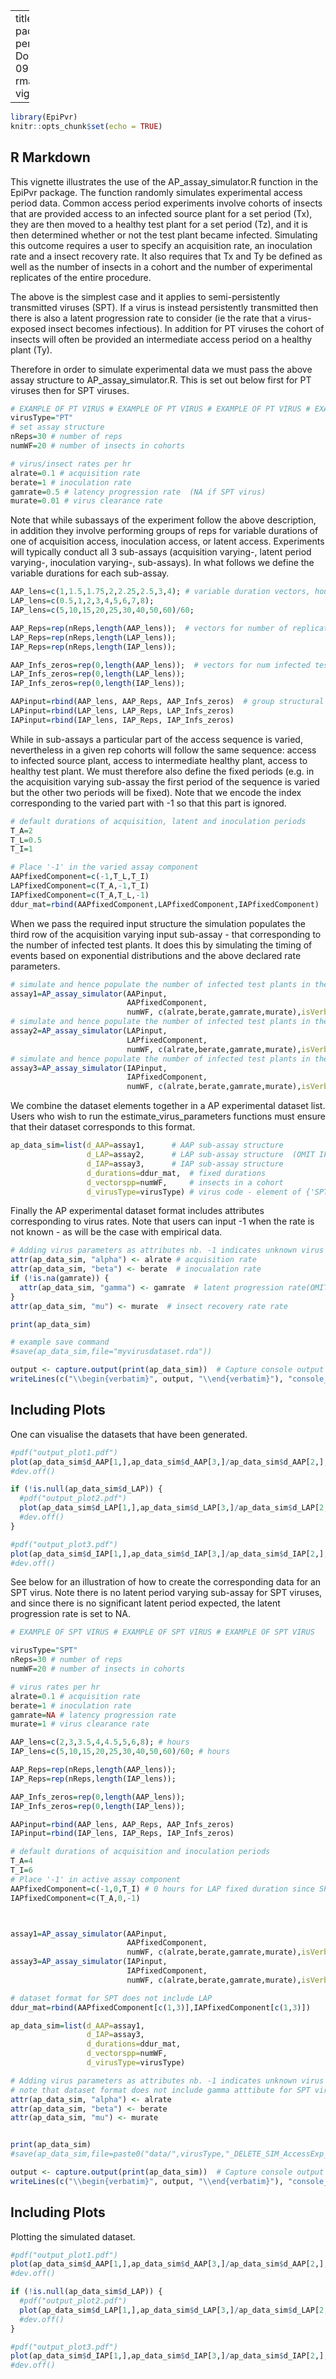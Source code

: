 
---
title: "Using the EpiPvr package to create access period data"
author: "R. Donnelly"
date: "2025-09-14"
output: rmarkdown::html_vignette
vignette: >
  %\VignetteIndexEntry{Using the EpiPvr package to create access period data}
  %\VignetteEngine{knitr::rmarkdown}
  %\VignetteEncoding{UTF-8}
  
---

```{r setup, include=FALSE}
library(EpiPvr)
knitr::opts_chunk$set(echo = TRUE)
```

## R Markdown

This vignette illustrates the use of the AP_assay_simulator.R function in the EpiPvr package. The function randomly simulates experimental access period data. Common access period experiments involve cohorts of insects that are provided access to an infected source plant for a set period (Tx), they are then moved to a healthy test plant for a set period (Tz), and it is then determined whether or not the test plant became infected. Simulating this outcome requires a user to specify an acquisition rate, an inoculation rate and a insect recovery rate. It also requires that Tx and Ty be defined as well as the number of insects in a cohort and the number of experimental replicates of the entire procedure. 

The above is the simplest case and it applies to semi-persistently transmitted viruses (SPT). If a virus is instead persistently transmitted then there is also a latent progression rate to consider (ie the rate that a virus-exposed insect becomes infectious). In addition for PT viruses the cohort of insects will often be provided an intermediate access period on a healthy plant (Ty).

Therefore in order to simulate experimental data we must pass the above assay structure to AP_assay_simulator.R. This is set out below first for PT viruses then for SPT viruses. 

```{r sec1}
# EXAMPLE OF PT VIRUS # EXAMPLE OF PT VIRUS # EXAMPLE OF PT VIRUS # EXAMPLE OF PT VIRUS 
virusType="PT"
# set assay structure
nReps=30 # number of reps
numWF=20 # number of insects in cohorts
```



```{r sec2}

# virus/insect rates per hr
alrate=0.1 # acquisition rate
berate=1 # inoculation rate
gamrate=0.5 # latency progression rate  (NA if SPT virus)
murate=0.01 # virus clearance rate

```



Note that while subassays of the experiment follow the above description, in addition they involve performing groups of reps for variable durations of one of acquisition access, inoculation access, or latent access. Experiments will typically conduct all 3 sub-assays (acquisition varying-, latent period varying-, inoculation varying-, sub-assays). In what follows we define the variable durations for each sub-assay. 

```{r sec3}
AAP_lens=c(1,1.5,1.75,2,2.25,2.5,3,4); # variable duration vectors, hours AAP sub-assay
LAP_lens=c(0.5,1,2,3,4,5,6,7,8);                                        # LAP sub-assay
IAP_lens=c(5,10,15,20,25,30,40,50,60)/60;                               # IAP sub-assay

AAP_Reps=rep(nReps,length(AAP_lens));  # vectors for number of replicates
LAP_Reps=rep(nReps,length(LAP_lens));
IAP_Reps=rep(nReps,length(IAP_lens));

AAP_Infs_zeros=rep(0,length(AAP_lens));  # vectors for num infected test plants-initially 0
LAP_Infs_zeros=rep(0,length(LAP_lens));
IAP_Infs_zeros=rep(0,length(IAP_lens));

AAPinput=rbind(AAP_lens, AAP_Reps, AAP_Infs_zeros)  # group structural vectors for input
LAPinput=rbind(LAP_lens, LAP_Reps, LAP_Infs_zeros)
IAPinput=rbind(IAP_lens, IAP_Reps, IAP_Infs_zeros)


```

While in sub-assays a particular part of the access sequence is varied, nevertheless in a given rep cohorts will follow the same sequence: access to infected source plant, access to intermediate healthy plant, access to healthy test plant. We must therefore also define the fixed periods (e.g. in the acquisition varying sub-assay the first period of the sequence is varied but the other two periods will be fixed). Note that we encode the index corresponding to the varied part with -1 so that this part is ignored.

```{r sec4}

# default durations of acquisition, latent and inoculation periods
T_A=2
T_L=0.5
T_I=1

# Place '-1' in the varied assay component
AAPfixedComponent=c(-1,T_L,T_I)
LAPfixedComponent=c(T_A,-1,T_I)
IAPfixedComponent=c(T_A,T_L,-1)
ddur_mat=rbind(AAPfixedComponent,LAPfixedComponent,IAPfixedComponent)


```

When we pass the required input structure the simulation populates the third row of the acquisition varying input sub-assay - that corresponding to the number of infected test plants. It does this by simulating the timing of events based on exponential distributions and the above declared rate parameters.


```{r sec5}
# simulate and hence populate the number of infected test plants in the AAP subassay
assay1=AP_assay_simulator(AAPinput,
                          AAPfixedComponent,
                          numWF, c(alrate,berate,gamrate,murate),isVerbose=0,'PT')  
# simulate and hence populate the number of infected test plants in the LAP subassay
assay2=AP_assay_simulator(LAPinput,
                          LAPfixedComponent,
                          numWF, c(alrate,berate,gamrate,murate),isVerbose=0,'PT') 
# simulate and hence populate the number of infected test plants in the IAP subassay
assay3=AP_assay_simulator(IAPinput,
                          IAPfixedComponent,
                          numWF, c(alrate,berate,gamrate,murate),isVerbose=0,'PT') 


```


We combine the dataset elements together in a AP experimental dataset list. Users who wish to run the estimate_virus_parameters functions must ensure that their dataset corresponds to this format.

```{r sec6}
ap_data_sim=list(d_AAP=assay1,      # AAP sub-assay structure 
                 d_LAP=assay2,      # LAP sub-assay structure  (OMIT IF SPT VIRUS) 
                 d_IAP=assay3,      # IAP sub-assay structure 
                 d_durations=ddur_mat,  # fixed durations
                 d_vectorspp=numWF,     # insects in a cohort
                 d_virusType=virusType) # virus code - element of {'SPT','PT'}


```


Finally the AP experimental dataset format includes attributes corresponding to virus rates. Note that users can input -1 when the rate is not known - as will be the case with empirical data.

```{r sec7}
# Adding virus parameters as attributes nb. -1 indicates unknown virus parameters
attr(ap_data_sim, "alpha") <- alrate # acquisition rate
attr(ap_data_sim, "beta") <- berate  # inocualation rate
if (!is.na(gamrate)) {
  attr(ap_data_sim, "gamma") <- gamrate  # latent progression rate(OMIT IF SPT VIRUS) 
}
attr(ap_data_sim, "mu") <- murate  # insect recovery rate rate

print(ap_data_sim)

# example save command
#save(ap_data_sim,file="myvirusdataset.rda"))

```


```{r sec8, results='asis', echo=FALSE}

output <- capture.output(print(ap_data_sim))  # Capture console output
writeLines(c("\\begin{verbatim}", output, "\\end{verbatim}"), "console_output.tex")

```

## Including Plots

One can visualise the datasets that have been generated.

```{r sec9, echo=FALSE}
#pdf("output_plot1.pdf")
plot(ap_data_sim$d_AAP[1,],ap_data_sim$d_AAP[3,]/ap_data_sim$d_AAP[2,], xlab = "AAP duration, mins", ylab = "Prop. test plants PT infected",ylim=c(0,1))
#dev.off()  

if (!is.null(ap_data_sim$d_LAP)) {
  #pdf("output_plot2.pdf")
  plot(ap_data_sim$d_LAP[1,],ap_data_sim$d_LAP[3,]/ap_data_sim$d_LAP[2,], xlab = "LAP duration, mins", ylab = "Prop. test plants PT infected",ylim=c(0,1))
  #dev.off()  
}

#pdf("output_plot3.pdf")
plot(ap_data_sim$d_IAP[1,],ap_data_sim$d_IAP[3,]/ap_data_sim$d_IAP[2,], xlab = "IAP duration, mins", ylab = "Prop. test plants PT infected",ylim=c(0,1))
#dev.off()  
```



See below for an illustration of how to create the corresponding data for an SPT virus. Note there is no latent period varying sub-assay for SPT viruses, and since there is no significant latent period expected, the latent progression rate is set to NA. 



```{r sec10}

# EXAMPLE OF SPT VIRUS # EXAMPLE OF SPT VIRUS # EXAMPLE OF SPT VIRUS  

virusType="SPT"
nReps=30 # number of reps
numWF=20 # number of insects in cohorts

# virus rates per hr
alrate=0.1 # acquisition rate
berate=1 # inoculation rate
gamrate=NA # latency progression rate
murate=1 # virus clearance rate

AAP_lens=c(2,3,3.5,4,4.5,5,6,8); # hours
IAP_lens=c(5,10,15,20,25,30,40,50,60)/60; # hours

AAP_Reps=rep(nReps,length(AAP_lens)); 
IAP_Reps=rep(nReps,length(IAP_lens));

AAP_Infs_zeros=rep(0,length(AAP_lens)); 
IAP_Infs_zeros=rep(0,length(IAP_lens));

AAPinput=rbind(AAP_lens, AAP_Reps, AAP_Infs_zeros)
IAPinput=rbind(IAP_lens, IAP_Reps, IAP_Infs_zeros)

# default durations of acquisition and inoculation periods 
T_A=4
T_I=6
# Place '-1' in active assay component
AAPfixedComponent=c(-1,0,T_I) # 0 hours for LAP fixed duration since SPT virus
IAPfixedComponent=c(T_A,0,-1)



assay1=AP_assay_simulator(AAPinput,
                          AAPfixedComponent,
                          numWF, c(alrate,berate,gamrate,murate),isVerbose=0,virusType)  
assay3=AP_assay_simulator(IAPinput,
                          IAPfixedComponent,
                          numWF, c(alrate,berate,gamrate,murate),isVerbose=0,virusType) 

# dataset format for SPT does not include LAP
ddur_mat=rbind(AAPfixedComponent[c(1,3)],IAPfixedComponent[c(1,3)])

ap_data_sim=list(d_AAP=assay1,
                 d_IAP=assay3,
                 d_durations=ddur_mat,
                 d_vectorspp=numWF,
                 d_virusType=virusType)

```



```{r sec11}
# Adding virus parameters as attributes nb. -1 indicates unknown virus parameters
# note that dataset format does not include gamma atttibute for SPT virus
attr(ap_data_sim, "alpha") <- alrate 
attr(ap_data_sim, "beta") <- berate 
attr(ap_data_sim, "mu") <- murate 


print(ap_data_sim)
#save(ap_data_sim,file=paste0("data/",virusType,"_DELETE_SIM_AccessExp_new.rda"))

```



```{r sec12, results='asis', echo=FALSE}

output <- capture.output(print(ap_data_sim))  # Capture console output
writeLines(c("\\begin{verbatim}", output, "\\end{verbatim}"), "console_output2.tex")

```


## Including Plots

Plotting the simulated dataset.

```{r sec13, echo=FALSE}
#pdf("output_plot1.pdf")
plot(ap_data_sim$d_AAP[1,],ap_data_sim$d_AAP[3,]/ap_data_sim$d_AAP[2,], xlab = "AAP duration, mins", ylab = "Prop. test plants PT infected",ylim=c(0,1))
#dev.off()  

if (!is.null(ap_data_sim$d_LAP)) {
  #pdf("output_plot2.pdf")
  plot(ap_data_sim$d_LAP[1,],ap_data_sim$d_LAP[3,]/ap_data_sim$d_LAP[2,], xlab = "LAP duration, mins", ylab = "Prop. test plants PT infected",ylim=c(0,1))
  #dev.off()  
}

#pdf("output_plot3.pdf")
plot(ap_data_sim$d_IAP[1,],ap_data_sim$d_IAP[3,]/ap_data_sim$d_IAP[2,], xlab = "IAP duration, mins", ylab = "Prop. test plants PT infected",ylim=c(0,1))
#dev.off()  
```


